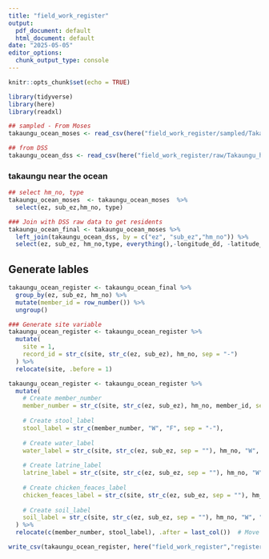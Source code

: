 ```yaml
---
title: "field_work_register"
output:
  pdf_document: default
  html_document: default
date: "2025-05-05"
editor_options:
  chunk_output_type: console
---
```


```r
knitr::opts_chunk$set(echo = TRUE)
```

```r
library(tidyverse)
library(here)
library(readxl)
```

```r
## sampled - From Moses 
takaungu_ocean_moses <- read_csv(here("field_work_register/sampled/Takaungu_hms_near_Ocean.csv"))

## from DSS
takaungu_ocean_dss <- read_csv(here("field_work_register/raw/Takaungu_hms_near_Ocean.csv"))
```
### takaungu near the ocean
```r
## select hm_no, type
takaungu_ocean_moses  <- takaungu_ocean_moses  %>% 
  select(ez, sub_ez,hm_no, type)

### Join with DSS raw data to get residents 
takaungu_ocean_final <- takaungu_ocean_moses %>% 
  left_join(takaungu_ocean_dss, by = c("ez", "sub_ez","hm_no")) %>% 
  select(ez, sub_ez, hm_no,type, everything(),-longitude_dd, -latitude_dd, -fk_bu,-fk_location, -fk_district, -fk_sublocation,-loc_name,-fk_sub_ez, -fk_hm, -fk_person,-vital_status)

```
## Generate lables 
```r
takaungu_ocean_register <- takaungu_ocean_final %>%
  group_by(ez, sub_ez, hm_no) %>%
  mutate(member_id = row_number()) %>%
  ungroup()

### Generate site variable 
takaungu_ocean_register <- takaungu_ocean_register %>%
  mutate(
    site = 1,
    record_id = str_c(site, str_c(ez, sub_ez), hm_no, sep = "-")
  ) %>%
  relocate(site, .before = 1)

takaungu_ocean_register <- takaungu_ocean_register %>%
  mutate(
    # Create member_number
    member_number = str_c(site, str_c(ez, sub_ez), hm_no, member_id, sep = "-"),
    
    # Create stool_label
    stool_label = str_c(member_number, "W", "F", sep = "-"),
    
    # Create water_label
    water_label = str_c(site, str_c(ez, sub_ez, sep = ""), hm_no, "W", "WA", sep = "-"),
    
    # Create latrine_label
    latrine_label = str_c(site, str_c(ez, sub_ez, sep = ""), hm_no, "W", "LA", sep = "-"),
    
    # Create chicken_feaces_label
    chicken_feaces_label = str_c(site, str_c(ez, sub_ez, sep = ""), hm_no, "W", "CF", sep = "-"),
    
    # Create soil_label
    soil_label = str_c(site, str_c(ez, sub_ez, sep = ""), hm_no, "W", "SO", sep = "-")
  ) %>%
  relocate(c(member_number, stool_label), .after = last_col())  # Move member_number and stool_label to the last columns

write_csv(takaungu_ocean_register, here("field_work_register","register","takaungu_ocean_register.csv"))

```

